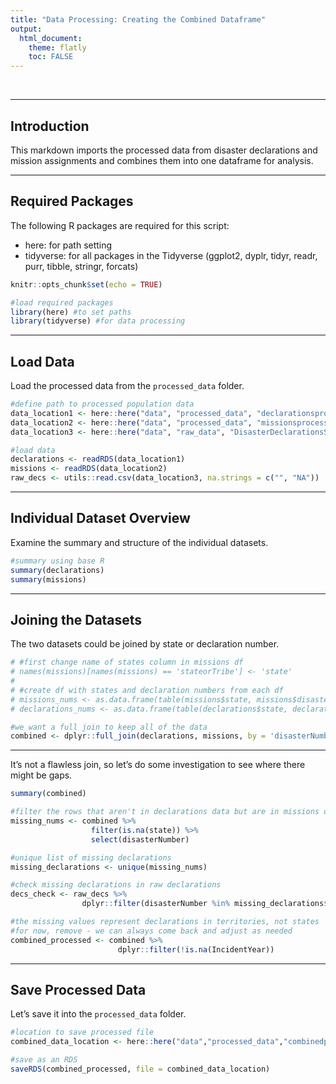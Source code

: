 ```yaml
---
title: "Data Processing: Creating the Combined Dataframe"
output: 
  html_document:
    theme: flatly
    toc: FALSE
---
```

<br>

---

## Introduction
This markdown imports the processed data from disaster declarations and mission assignments and combines them into one dataframe for analysis.

---

## Required Packages
The following R packages are required for this script:

* here: for path setting
* tidyverse: for all packages in the Tidyverse (ggplot2, dyplr, tidyr, readr, purr, tibble, stringr, forcats)
```r
knitr::opts_chunk$set(echo = TRUE)

#load required packages
library(here) #to set paths
library(tidyverse) #for data processing
```

---

## Load Data
Load the processed data from the `processed_data` folder.
```r
#define path to processed population data
data_location1 <- here::here("data", "processed_data", "declarationsprocessed.rds")
data_location2 <- here::here("data", "processed_data", "missionsprocessed.rds")
data_location3 <- here::here("data", "raw_data", "DisasterDeclarationsSummaries.csv")

#load data
declarations <- readRDS(data_location1)
missions <- readRDS(data_location2)
raw_decs <- utils::read.csv(data_location3, na.strings = c("", "NA"))
```

---

## Individual Dataset Overview
Examine the summary and structure of the individual datasets.
```r
#summary using base R
summary(declarations)
summary(missions)
```

---

## Joining the Datasets
The two datasets could be joined by state or declaration number. 
```r
# #first change name of states column in missions df
# names(missions)[names(missions) == 'stateorTribe'] <- 'state'
# 
# #create df with states and declaration numbers from each df
# missions_nums <- as.data.frame(table(missions$state, missions$disasterNumber))
# declarations_nums <- as.data.frame(table(declarations$state, declarations$disasterNumber))

#we want a full join to keep all of the data
combined <- dplyr::full_join(declarations, missions, by = 'disasterNumber')
```

---

It's not a flawless join, so let's do some investigation to see where there might be gaps.
```r
summary(combined)

#filter the rows that aren't in declarations data but are in missions data
missing_nums <- combined %>% 
                  filter(is.na(state)) %>%
                  select(disasterNumber)

#unique list of missing declarations
missing_declarations <- unique(missing_nums)

#check missing declarations in raw declarations
decs_check <- raw_decs %>%
                dplyr::filter(disasterNumber %in% missing_declarations$disasterNumber)

#the missing values represent declarations in territories, not states
#for now, remove - we can always come back and adjust as needed
combined_processed <- combined %>%
                        dplyr::filter(!is.na(IncidentYear))
```

---

## Save Processed Data

Let's save it into the `processed_data` folder.
```r

#location to save processed file
combined_data_location <- here::here("data","processed_data","combinedprocessed.rds")

#save as an RDS
saveRDS(combined_processed, file = combined_data_location)
```